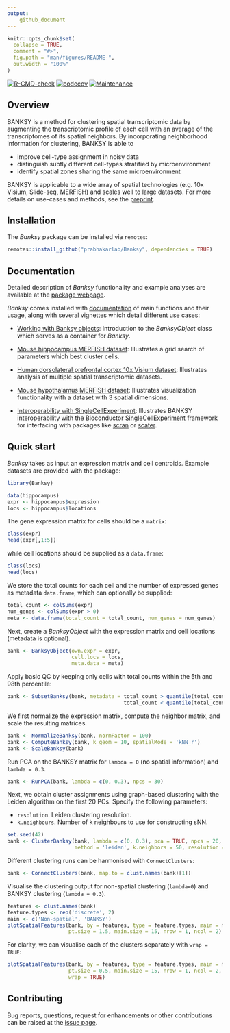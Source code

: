 ```yaml
---
output: 
    github_document
---
```


<!-- README.md is generated from README.Rmd. Please edit that file -->

```r
knitr::opts_chunk$set(
  collapse = TRUE,
  comment = "#>",
  fig.path = "man/figures/README-",
  out.width = "100%"
)
```

<!-- badges: start -->
[![R-CMD-check](https://github.com/jleechung/Banksy/actions/workflows/R-CMD-check.yaml/badge.svg)](https://github.com/jleechung/Banksy/actions/workflows/R-CMD-check.yaml)
[![codecov](https://codecov.io/gh/jleechung/Banksy/branch/main/graph/badge.svg?token=OZZK4EDVH9)](https://codecov.io/gh/jleechung/Banksy)
[![Maintenance](https://img.shields.io/badge/Maintained%3F-yes-green.svg)](https://github.com/jleechung/Banksy/graphs/commit-activity)
<!-- badges: end -->

## Overview

BANKSY is a method for clustering spatial transcriptomic data by augmenting the
transcriptomic profile of each cell with an average of the transcriptomes of its
spatial neighbors. By incorporating neighborhood information for clustering, 
BANKSY is able to

- improve cell-type assignment in noisy data
- distinguish subtly different cell-types stratified by microenvironment
- identify spatial zones sharing the same microenvironment

BANKSY is applicable to a wide array of spatial technologies (e.g. 10x Visium, 
Slide-seq, MERFISH) and scales well to large datasets. For more details on 
use-cases and methods, see the [preprint](https://www.biorxiv.org/content/10.1101/2022.04.14.488259v1). 

## Installation

The *Banksy* package can be installed via `remotes`:

```r
remotes::install_github("prabhakarlab/Banksy", dependencies = TRUE)
```

## Documentation

Detailed description of *Banksy* functionality and example analyses are available
at the [package webpage](https://prabhakarlab.github.io/Banksy/). 

*Banksy* comes installed with [documentation](https://prabhakarlab.github.io/Banksy/reference/index.html) of main functions and their 
usage, along with several vignettes which detail different use cases:

* [Working with Banksy objects](https://prabhakarlab.github.io/Banksy/articles/banksy-object.html):
  Introduction to the *BanksyObject* class which serves as a container for 
  *Banksy*.  
  
* [Mouse hippocampus MERFISH dataset](https://prabhakarlab.github.io/Banksy/articles/hippocampus-analysis.html):
  Illustrates a grid search of parameters which best cluster cells.  

* [Human dorsolateral prefrontal cortex 10x Visium dataset](https://prabhakarlab.github.io/Banksy/articles/dlpfc-analysis.html):
  Illustrates analysis of multiple spatial transcriptomic datasets.

* [Mouse hypothalamus MERFISH dataset](https://prabhakarlab.github.io/Banksy/articles/hypothalamus-analysis.html):
  Illustrates visualization functionality with a dataset with 3 spatial dimensions.
  
* [Interoperability with SingleCellExperiment](https://prabhakarlab.github.io/Banksy/articles/single-cell-exp.html):
  Illustrates BANKSY interoperability with the Bioconductor
  [SingleCellExperiment](https://bioconductor.org/packages/release/bioc/html/SingleCellExperiment.html)
  framework for interfacing with packages like [scran](https://bioconductor.org/packages/release/bioc/html/scran.html) 
  or [scater](https://bioconductor.org/packages/release/bioc/html/scater.html).

## Quick start

*Banksy* takes as input an expression matrix and cell centroids. Example 
datasets are provided with the package:

```r
library(Banksy)

data(hippocampus)
expr <- hippocampus$expression
locs <- hippocampus$locations
```

The gene expression matrix for cells should be a `matrix`:

```r
class(expr)
head(expr[,1:5])
```

while cell locations should be supplied as a `data.frame`:

```r
class(locs)
head(locs)
```

We store the total counts for each cell and the number of expressed genes as 
metadata `data.frame`, which can optionally be supplied:

```r
total_count <- colSums(expr)
num_genes <- colSums(expr > 0)
meta <- data.frame(total_count = total_count, num_genes = num_genes)
```

Next, create a *BanksyObject* with the expression matrix and cell locations 
(metadata is optional).

```r
bank <- BanksyObject(own.expr = expr,
                     cell.locs = locs,
                     meta.data = meta)
```

Apply basic QC by keeping only cells with total counts within the 5th and 98th 
percentile:

```r
bank <- SubsetBanksy(bank, metadata = total_count > quantile(total_count, 0.05) &
                                      total_count < quantile(total_count, 0.98))
```

We first normalize the expression matrix, compute the neighbor matrix, and 
scale the resulting matrices.

```r
bank <- NormalizeBanksy(bank, normFactor = 100)
bank <- ComputeBanksy(bank, k_geom = 10, spatialMode = 'kNN_r')
bank <- ScaleBanksy(bank)
```

Run PCA on the BANKSY matrix for `lambda = 0` (no spatial information) 
and `lambda = 0.3`. 

```r
bank <- RunPCA(bank, lambda = c(0, 0.3), npcs = 30)
```

Next, we obtain cluster assignments using graph-based clustering with the Leiden
algorithm on the first 20 PCs. Specify the following parameters:

* `resolution`. Leiden clustering resolution.  
* `k.neighbours`. Number of k neighbours to use for constructing sNN.

```r
set.seed(42)
bank <- ClusterBanksy(bank, lambda = c(0, 0.3), pca = TRUE, npcs = 20,
                      method = 'leiden', k.neighbors = 50, resolution = 1.2)
```

Different clustering runs can be harmonised with `ConnectClusters`:

```r
bank <- ConnectClusters(bank, map.to = clust.names(bank)[1])
``` 

Visualise the clustering output for non-spatial clustering (`lambda=0`) and 
BANKSY clustering (`lambda = 0.3`). 

```r
features <- clust.names(bank)
feature.types <- rep('discrete', 2)
main <- c('Non-spatial', 'BANKSY')
plotSpatialFeatures(bank, by = features, type = feature.types, main = main, 
                    pt.size = 1.5, main.size = 15, nrow = 1, ncol = 2)
```

For clarity, we can visualise each of the clusters separately with `wrap = TRUE`:

```r
plotSpatialFeatures(bank, by = features, type = feature.types, main = main, 
                    pt.size = 0.5, main.size = 15, nrow = 1, ncol = 2, 
                    wrap = TRUE)
``` 

## Contributing

Bug reports, questions, request for enhancements or other contributions can be 
raised at the [issue page](https://github.com/prabhakarlab/Banksy/issues). 
